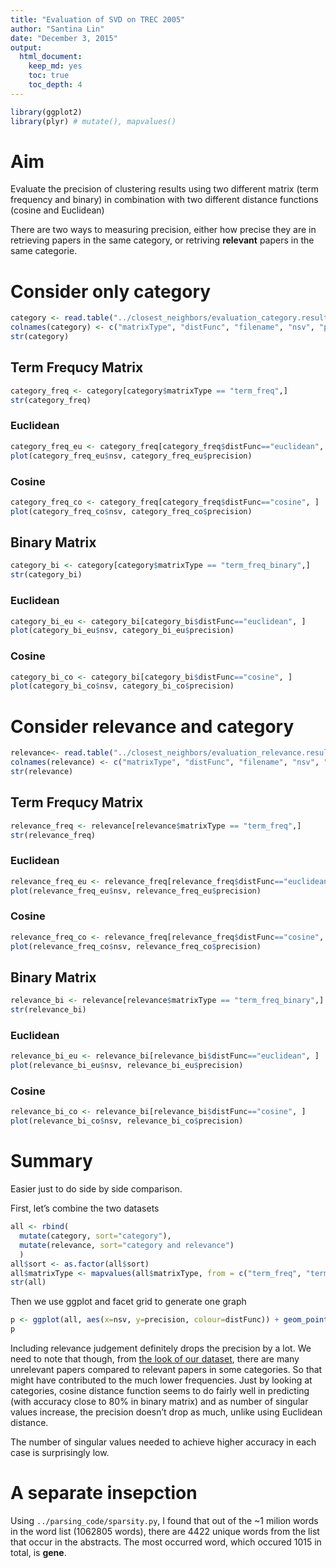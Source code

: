 ```yaml
---
title: "Evaluation of SVD on TREC 2005"
author: "Santina Lin"
date: "December 3, 2015"
output: 
  html_document:
    keep_md: yes
    toc: true
    toc_depth: 4
---
```


```r
library(ggplot2)
library(plyr) # mutate(), mapvalues()
```

# Aim 

Evaluate the precision of clustering results using two different matrix (term frequency and binary) in combination with two different distance functions (cosine and Euclidean) 

There are two ways to measuring precision, either how precise they are in retrieving papers in the same category, or retriving **relevant** papers in the same categorie. 

# Consider only category 
```r
category <- read.table("../closest_neighbors/evaluation_category.result")
colnames(category) <- c("matrixType", "distFunc", "filename", "nsv", "precision")
str(category)
```

## Term Frequcy Matrix 
```r
category_freq <- category[category$matrixType == "term_freq",]
str(category_freq)
```

### Euclidean 
```r
category_freq_eu <- category_freq[category_freq$distFunc=="euclidean", ]
plot(category_freq_eu$nsv, category_freq_eu$precision)
```

### Cosine 
```r
category_freq_co <- category_freq[category_freq$distFunc=="cosine", ]
plot(category_freq_co$nsv, category_freq_co$precision)
```

## Binary Matrix 
```r
category_bi <- category[category$matrixType == "term_freq_binary",]
str(category_bi)
```

### Euclidean 
```r
category_bi_eu <- category_bi[category_bi$distFunc=="euclidean", ]
plot(category_bi_eu$nsv, category_bi_eu$precision)
```

### Cosine 
```r
category_bi_co <- category_bi[category_bi$distFunc=="cosine", ]
plot(category_bi_co$nsv, category_bi_co$precision)
```


# Consider relevance and category 
```r
relevance<- read.table("../closest_neighbors/evaluation_relevance.result")
colnames(relevance) <- c("matrixType", "distFunc", "filename", "nsv", "precision")
str(relevance)
```

## Term Frequcy Matrix 
```r
relevance_freq <- relevance[relevance$matrixType == "term_freq",]
str(relevance_freq)
```

### Euclidean 
```r
relevance_freq_eu <- relevance_freq[relevance_freq$distFunc=="euclidean", ]
plot(relevance_freq_eu$nsv, relevance_freq_eu$precision)
```

### Cosine 
```r
relevance_freq_co <- relevance_freq[relevance_freq$distFunc=="cosine", ]
plot(relevance_freq_co$nsv, relevance_freq_co$precision)
```

## Binary Matrix 
```r
relevance_bi <- relevance[relevance$matrixType == "term_freq_binary",]
str(relevance_bi)
```

### Euclidean 
```r
relevance_bi_eu <- relevance_bi[relevance_bi$distFunc=="euclidean", ]
plot(relevance_bi_eu$nsv, relevance_bi_eu$precision)
```

### Cosine 
```r
relevance_bi_co <- relevance_bi[relevance_bi$distFunc=="cosine", ]
plot(relevance_bi_co$nsv, relevance_bi_co$precision)
```

# Summary
Easier just to do side by side comparison. 

First, let's combine the two datasets 
```r
all <- rbind( 
  mutate(category, sort="category"), 
  mutate(relevance, sort="category and relevance")
  )
all$sort <- as.factor(all$sort)
all$matrixType <- mapvalues(all$matrixType, from = c("term_freq", "term_freq_binary"), to = c("term frequency", "binary term frequency"))
str(all)
```

Then we use ggplot and facet grid to generate one graph 
```r
p <- ggplot(all, aes(x=nsv, y=precision, colour=distFunc)) + geom_point() + facet_grid(matrixType ~ sort) + theme_bw()
p
```

Including relevance judgement definitely drops the precision by a lot. We need to note that though, from [the look of our dataset](abstracts.md), there are many unrelevant papers compared to relevant papers in some categories. So that might have contributed to the much lower frequencies. Just by looking at categories, cosine distance function seems to do fairly well in predicting (with accuracy close to 80% in binary matrix) and as number of singular values increase, the precision doesn't drop as much, unlike using Euclidean distance. 

The number of singular values needed to achieve higher accuracy in each case is surprisingly low. 

# A separate insepction 

Using `../parsing_code/sparsity.py`, I found that out of the ~1 milion words in the word list (1062805 words), there are 4422 unique words from the list that occur in the abstracts. The most occurred word, which occured 1015 in total, is **gene**. 

